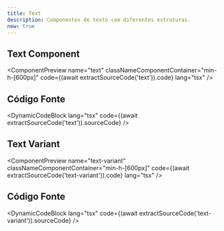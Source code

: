 ```yaml
---
title: Text
description: Componentes de texto com diferentes estruturas.
new: true
---
```



## Text Component

<ComponentPreview
  name="text"
  classNameComponentContainer="min-h-[600px]"
  code={(await extractSourceCode('text')).code}
  lang="tsx"
/>

## Código Fonte

<DynamicCodeBlock
  lang="tsx"
  code={(await extractSourceCode('text')).sourceCode}
/>

## Text Variant

<ComponentPreview
  name="text-variant"
  classNameComponentContainer="min-h-[600px]"
  code={(await extractSourceCode('text-variant')).code}
  lang="tsx"
/>

## Código Fonte

<DynamicCodeBlock
  lang="tsx"
  code={(await extractSourceCode('text-variant')).sourceCode}
/>

